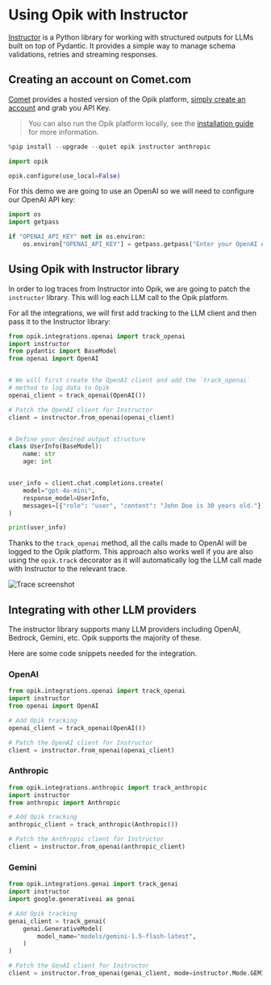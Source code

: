 # Using Opik with Instructor

[Instructor](https://github.com/instructor-ai/instructor) is a Python library for working with structured outputs for LLMs built on top of Pydantic. It provides a simple way to manage schema validations, retries and streaming responses.

## Creating an account on Comet.com

[Comet](https://www.comet.com/site?from=llm&utm_source=opik&utm_medium=colab&utm_content=haystack&utm_campaign=opik) provides a hosted version of the Opik platform, [simply create an account](https://www.comet.com/signup?from=llm&utm_source=opik&utm_medium=colab&utm_content=haystack&utm_campaign=opik) and grab you API Key.

> You can also run the Opik platform locally, see the [installation guide](https://www.comet.com/docs/opik/self-host/overview/?from=llm&utm_source=opik&utm_medium=colab&utm_content=haystack&utm_campaign=opik) for more information.


```python
%pip install --upgrade --quiet opik instructor anthropic
```


```python
import opik

opik.configure(use_local=False)
```

For this demo we are going to use an OpenAI so we will need to configure our OpenAI API key:


```python
import os
import getpass

if "OPENAI_API_KEY" not in os.environ:
    os.environ["OPENAI_API_KEY"] = getpass.getpass("Enter your OpenAI API key: ")
```

## Using Opik with Instructor library

In order to log traces from Instructor into Opik, we are going to patch the `instructor` library. This will log each LLM call to the Opik platform.

For all the integrations, we will first add tracking to the LLM client and then pass it to the Instructor library:


```python
from opik.integrations.openai import track_openai
import instructor
from pydantic import BaseModel
from openai import OpenAI


# We will first create the OpenAI client and add the `track_openai`
# method to log data to Opik
openai_client = track_openai(OpenAI())

# Patch the OpenAI client for Instructor
client = instructor.from_openai(openai_client)


# Define your desired output structure
class UserInfo(BaseModel):
    name: str
    age: int


user_info = client.chat.completions.create(
    model="gpt-4o-mini",
    response_model=UserInfo,
    messages=[{"role": "user", "content": "John Doe is 30 years old."}],
)

print(user_info)
```

Thanks to the `track_openai` method, all the calls made to OpenAI will be logged to the Opik platform. This approach also works well if you are also using the `opik.track` decorator as it will automatically log the LLM call made with Instructor to the relevant trace.

![Trace screenshot](https://raw.githubusercontent.com/comet-ml/opik/main/apps/opik-documentation/documentation/fern/img/cookbook/instructor_cookbook.png)

## Integrating with other LLM providers

The instructor library supports many LLM providers including OpenAI, Bedrock, Gemini, etc. Opik supports the majority of these.

Here are some code snippets needed for the integration.

### OpenAI


```python
from opik.integrations.openai import track_openai
import instructor
from openai import OpenAI

# Add Opik tracking
openai_client = track_openai(OpenAI())

# Patch the OpenAI client for Instructor
client = instructor.from_openai(openai_client)
```

### Anthropic


```python
from opik.integrations.anthropic import track_anthropic
import instructor
from anthropic import Anthropic

# Add Opik tracking
anthropic_client = track_anthropic(Anthropic())

# Patch the Anthropic client for Instructor
client = instructor.from_openai(anthropic_client)
```

### Gemini


```python
from opik.integrations.genai import track_genai
import instructor
import google.generativeai as genai

# Add Opik tracking
genai_client = track_genai(
    genai.GenerativeModel(
        model_name="models/gemini-1.5-flash-latest",
    )
)

# Patch the GenAI client for Instructor
client = instructor.from_openai(genai_client, mode=instructor.Mode.GEMINI_JSON)
```
